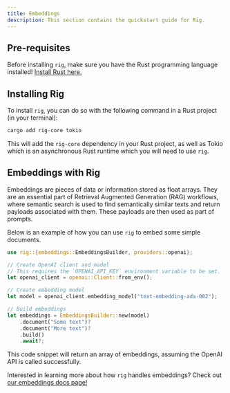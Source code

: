 ```yaml
---
title: Embeddings
description: This section contains the quickstart guide for Rig.
---
```


## Pre-requisites

Before installing `rig`, make sure you have the Rust programming language installed! [Install Rust here.](https://www.rust-lang.org/tools/install)

## Installing Rig

To install `rig`, you can do so with the following command in a Rust project (in your terminal):

```bash
cargo add rig-core tokio
```

This will add the `rig-core` dependency in your Rust project, as well as Tokio which is an asynchronous Rust runtime which you will need to use `rig`.

## Embeddings with Rig

Embeddings are pieces of data or information stored as float arrays. They are an essential part of Retrieval Augmented Generation (RAG) workflows, where semantic search is used to find semantically similar texts and return payloads associated with them. These payloads are then used as part of prompts.

Below is an example of how you can use `rig` to embed some simple documents.

```rust
use rig::{embeddings::EmbeddingsBuilder, providers::openai};

// Create OpenAI client and model
// This requires the `OPENAI_API_KEY` environment variable to be set.
let openai_client = openai::Client::from_env();

// Create embedding model
let model = openai_client.embedding_model("text-embedding-ada-002");

// Build embeddings
let embeddings = EmbeddingsBuilder::new(model)
    .document("Some text")?
    .document("More text")?
    .build()
    .await?;
```

This code snippet will return an array of embeddings, assuming the OpenAI API is called successfully.

Interested in learning more about how `rig` handles embeddings? Check out [our embeddings docs page!](https://docs.rig.rs/docs/4_concepts/1_embeddings)
